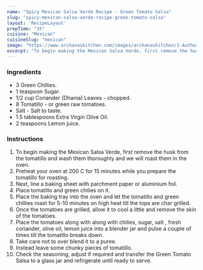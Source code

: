 ---
name: "Spicy Mexican Salsa Verde Recipe - Green Tomato Salsa"
slug: "spicy-mexican-salsa-verde-recipe-green-tomato-salsa"
layout: 'RecipeLayout'
prepTime: "35"
cuisine: "Mexican"
cuisineSlug: "mexican"
image: "https://www.archanaskitchen.com/images/archanaskitchen/1-Author/Anjana_Chaturvedi/salsa_verde.jpg"
excerpt: "To begin making the Mexican Salsa Verde, first remove the husk from the tomatillo and wash them thoroughly and we will roast them in the oven"
---

### Ingredients

- 3 Green Chillies.
- 1 teaspoon Sugar.
- 1/2 cup Coriander (Dhania) Leaves - chopped.
- 8 Tomatillo - or green raw tomatoes.
- Salt - Salt to taste.
- 1.5 tablespoons Extra Virgin Olive Oil.
- 2 teaspoons Lemon juice.

### Instructions

1. To begin making the Mexican Salsa Verde, first remove the husk from the tomatillo and wash them thoroughly and we will roast them in the oven.
1. Preheat your oven at 200 C for 15 minutes while you prepare the tomatillo for roasting.
1. Next, line a baking sheet with parchment paper or aluminium foil.
1. Place tomatillo and green chilies on it.
1. Place the baking tray into the oven and let the tomatillo and green chillies roast for 5-10 minutes on high heat till the tops are char grilled.
1. Once the tomatoes are grilled, allow it to cool a little and remove the skin of the tomatoes.
1. Place the tomatoes along with along with chilies, sugar, salt , fresh coriander, olive oil, lemon juice into a blender jar and pulse a couple of times till the tomatillo breaks down.
1. Take care not to over blend it to a puree.
1. Instead leave some chunky pieces of tomatillo.
1. Check the seasoning, adjust if required and transfer the Green Tomato Salsa to a glass jar and refrigerate until ready to serve.
